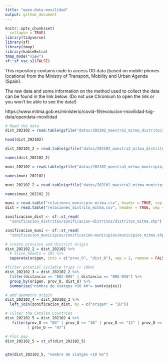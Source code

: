 ```yaml
---
title: "open-data-movilidad"
output: github_document
---
```


```r
knitr::opts_chunk$set(
  collapse = TRUE)
library(tidyverse)
library(sf)
library(tmap)
library(kableExtra)
tmap_mode("view")
sf::sf_use_s2(FALSE)
```


This repository contains code to access OD data (based on mobile phones locations) from the Ministry of Transport, Mobility and Urban Agenda (Spain). 

The raw data and some information on the method used to collect the data can be found in the link below. (Do not use Chromium to open the link or you won't be able to see the data!)

https://www.mitma.gob.es/ministerio/covid-19/evolucion-movilidad-big-data/opendata-movilidad 


```r
# Read the data
dist_202102 = read.table(gzfile("datos/202102_maestra1_mitma_distrito/20210201_maestra_1_mitma_distrito.txt.gz"), header = TRUE, sep = "|")

head(dist_202102)

dist_202102_2 = read.table(gzfile("datos/202102_maestra2_mitma_distrito/20210201_maestra_2_mitma_distrito.txt.gz"), header = TRUE, sep = "|")

names(dist_202102_2)

muni_202102 = read.table(gzfile("datos/202102_maestra1_mitma_municipio/20210201_maestra_1_mitma_municipio.txt.gz"), header = TRUE, sep = "|")

names(muni_202102)

muni_202102_2 = read.table(gzfile("datos/202102_maestra2_mitma_municipio/20210201_maestra_2_mitma_municipio.txt.gz"), header = TRUE, sep = "|")

names(muni_202102_2)

muni = read.table("relaciones_municipio_mitma.csv", header = TRUE, sep = "|")
dist = read.table("relaciones_distrito_mitma.csv", header = TRUE, sep = "|")

zonificacion_dist <- sf::st_read(
  "zonificacion_distritos/zonificacion-distritos/distritos_mitma.shp")

zonificacion_muni <- sf::st_read(
  "zonificacion_municipios/zonificacion-municipios/municipios_mitma.shp")


```

```r
# create province and district origin
dist_202102_2 = dist_202102 %>% 
  # slice_head(n = 10) %>%
  separate(origen, into = c("prov_O", "dist_O"), sep = 2, remove = FALSE)  

#filter potetial cyclable trips (< 10km) 
dist_202102_3 = dist_202102_2 %>% 
  filter(distancia == "002-005" | distancia == "005-010") %>% 
  group_by(origen, prov_O, dist_O) %>% 
  summarise("nombre de viatges <10 km"= sum(viajes))

# add geometry origin
dist_202102_4 = dist_202102_3 %>% 
  left_join(zonificacion_dist, by = c("origen" = "ID"))

# Filter the Catalan Countries
dist_202102_5 = dist_202102_4 %>% 
   filter(prov_O == "03" | prov_O == "46" | prov_O == "12" | prov_O == "43" | prov_O == "08"  | prov_O == "25"  | prov_O == "17"
          | prov_O == "07")

# Plot map
dist_202102_5 = st_sf(dist_202102_5)


qtm(dist_202102_5, "nombre de viatges <10 km")
```
